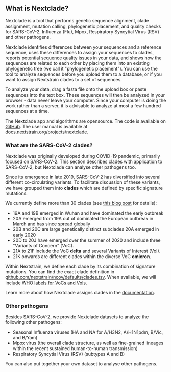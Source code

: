 
## What is Nextclade?

Nextclade is a tool that performs genetic sequence alignment, clade assignment, mutation calling, phylogenetic placement, and quality checks for SARS-CoV-2, Influenza (Flu), Mpox, Respiratory Syncytial Virus (RSV) and other pathogens.

Nextclade identifies differences between your sequences and a reference sequence, uses these differences to assign your sequences to clades, reports potential sequence quality issues in your data, and shows how the sequences are related to each other by placing them into an existing phylogenetic tree (we call it "phylogenetic placement"). You can use the tool to analyze sequences before you upload them to a database, or if you want to assign Nextstrain clades to a set of sequences.

To analyze your data, drag a fasta file onto the upload box or paste sequences into the text box. These sequences will then be analyzed in your browser - data never leave your computer. Since your computer is doing the work rather than a server, it is advisable to analyze at most a few hundred sequences at a time.

The Nextclade app and algorithms are opensource. The code is available on [GitHub](https://github.com/nextstrain/nextclade). The user manual is available at [docs.nextstrain.org/projects/nextclade](https://docs.nextstrain.org/projects/nextclade).


### What are the SARS-CoV-2 clades?

Nextclade was originally developed during COVID-19 pandemic, primarily focused on SARS-CoV-2. This section describes clades with application to SARS-CoV-2, but Nextclade can analyse other pathogens too.

<CladeSchema />

Since its emergence in late 2019, SARS-CoV-2 has diversified into several different co-circulating variants. To facilitate discussion of these variants, we have grouped them into __clades__ which are defined by specific signature mutations.

We currently define more than 30 clades (see [this blog post](https://nextstrain.org/blog/2021-01-06-updated-SARS-CoV-2-clade-naming) for details):

- 19A and 19B emerged in Wuhan and have dominated the early outbreak
- 20A emerged from 19A out of dominated the European outbreak in March and has since spread globally
- 20B and 20C are large genetically distinct subclades 20A emerged in early 2020
- 20D to 20J have emerged over the summer of 2020 and include three "Variants of Concern" (VoC).
- 21A to 21F include the VoC __delta__ and several Variants of Interest (VoI).
- 21K onwards are different clades within the diverse VoC __omicron__.

Within Nextstrain, we define each clade by its combination of signature mutations. You can find the exact clade definition in [github.com/nextstrain/ncov/defaults/clades.tsv](https://github.com/nextstrain/ncov/blob/master/defaults/clades.tsv). When available, we will include [WHO labels for VoCs and VoIs](https://www.who.int/en/activities/tracking-SARS-CoV-2-variants/).

Learn more about how Nextclade assigns clades in the [documentation](https://docs.nextstrain.org/projects/nextclade/en/stable/user/algorithm/).

### Other pathogens

Besides SARS-CoV-2, we provide Nextclade datasets to analyze the following other pathogens:

 * Seasonal Influenza viruses (HA and NA for A/H3N2, A/H1N1pdm, B/Vic, and B/Yam)
 * Mpox virus (the overall clade structure, as well as fine-grained lineages within the recent sustained human-to-human transmission)
 * Respiratory Syncytial Virus (RSV) (subtypes A and B)

You can also put together your own dataset to analyse other pathogens.
